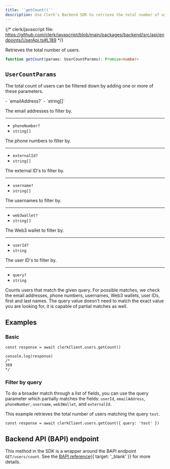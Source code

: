 ```yaml
---
title: '`getCount()`'
description: Use Clerk's Backend SDK to retrieve the total number of users.
---
```


{/* clerk/javascript file: https://github.com/clerk/javascript/blob/main/packages/backend/src/api/endpoints/UserApi.ts#L189 */}

Retrieves the total number of users.

```ts
function getCount(params: UserCountParams): Promise<number>
```

## `UserCountParams`

The total count of users can be filtered down by adding one or more of these parameters.

<Properties>
  - `emailAddress?`
  - `string[]`

  The email addresses to filter by.

  ---

  - `phoneNumber?`
  - `string[]`

  The phone numbers to filter by.

  ---

  - `externalId?`
  - `string[]`

  The external ID's to filter by.

  ---

  - `username?`
  - `string[]`

  The usernames to filter by.

  ---

  - `web3wallet?`
  - `string[]`

  The Web3 wallet to filter by.

  ---

  - `userId?`
  - `string`

  The user ID's to filter by.

  ---

  - `query?`
  - `string`

  Counts users that match the given query. For possible matches, we check the email addresses, phone numbers, usernames, Web3 wallets, user IDs, first and last names. The query value doesn't need to match the exact value you are looking for, it is capable of partial matches as well.
</Properties>

## Examples

### Basic

```tsx
const response = await clerkClient.users.getCount()

console.log(response)
/*
369
*/
```

### Filter by query

To do a broader match through a list of fields, you can use the query parameter which partially matches the fields: `userId`, `emailAddress`, `phoneNumber`, `username`, `web3Wallet`, and `externalId`.

This example retrieves the total number of users matching the query `test`.

```tsx
const response = await clerkClient.users.getCount({ query: 'test' })
```

## Backend API (BAPI) endpoint

This method in the SDK is a wrapper around the BAPI endpoint `GET/users/count`. See the [BAPI reference](/docs/reference/backend-api/tag/Users#operation/GetUsersCount){{ target: '_blank' }} for more details.
